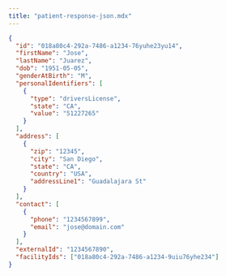 ```yaml
---
title: "patient-response-json.mdx"
---
```


```json
{
  "id": "018a80c4-292a-7486-a1234-76yuhe23yu14",
  "firstName": "Jose",
  "lastName": "Juarez",
  "dob": "1951-05-05",
  "genderAtBirth": "M",
  "personalIdentifiers": [
    {
      "type": "driversLicense",
      "state": "CA",
      "value": "51227265"
    }
  ],
  "address": [
    {
      "zip": "12345",
      "city": "San Diego",
      "state": "CA",
      "country": "USA",
      "addressLine1": "Guadalajara St"
    }
  ],
  "contact": [
    {
      "phone": "1234567899",
      "email": "jose@domain.com"
    }
  ],
  "externalId": "1234567890",
  "facilityIds": ["018a80c4-292a-7486-a1234-9uiu76yhe234"]
}
```

